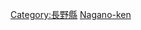 {{日本行政區劃分類導航|建築物}}
{{Commonscat|Buildings in Nagano prefecture}}

[[Category:長野縣|Category:長野縣]]
[[Category:日本各都道府縣建築物|Nagano-ken]]